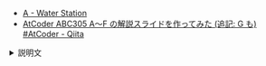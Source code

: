 
<Meta title="ABC305/ABC305-A" />
<Slide src={Png} layout="fullscreen" />

- [A \- Water Station](https://atcoder.jp/contests/abc305/tasks/abc305_a)
- [AtCoder ABC305 A～F の解説スライドを作ってみた \(追記: G も\) \#AtCoder \- Qiita](https://qiita.com/hossie/items/bb08bf6abe92b2f85269)

<details>
<summary>説明文</summary>

</details>
